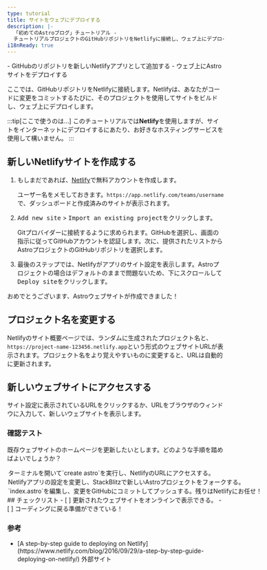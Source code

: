 ```yaml
---
type: tutorial
title: サイトをウェブにデプロイする
description: |-
  「初めてのAstroブログ」チュートリアル -
  チュートリアルプロジェクトのGitHubリポジトリをNetlifyに接続し、ウェブ上にデプロイする
i18nReady: true
---
```




<PreCheck>
  - GitHubのリポジトリを新しいNetlifyアプリとして追加する
  - ウェブ上にAstroサイトをデプロイする
</PreCheck>

ここでは、GitHubリポジトリをNetlifyに接続します。Netlifyは、あなたがコードに変更をコミットするたびに、そのプロジェクトを使用してサイトをビルドし、ウェブ上にデプロイします。

:::tip[ここで使うのは...]
このチュートリアルでは**Netlify**を使用しますが、サイトをインターネットにデプロイするにあたり、お好きなホスティングサービスを使用して構いません。
:::

## 新しいNetlifyサイトを作成する

1. もしまだであれば、[Netlify](https://netlify.com)で無料アカウントを作成します。

    ユーザー名をメモしておきます。`https://app.netlify.com/teams/username`で、ダッシュボードと作成済みのサイトが表示されます。

2. <kbd>Add new site</kbd> > <kbd>Import an existing project</kbd>をクリックします。

    Gitプロバイダーに接続するように求められます。GitHubを選択し、画面の指示に従ってGitHubアカウントを認証します。次に、提供されたリストからAstroプロジェクトのGitHubリポジトリを選択します。

3. 最後のステップでは、Netlifyがアプリのサイト設定を表示します。Astroプロジェクトの場合はデフォルトのままで問題ないため、下にスクロールして<kbd>Deploy site</kbd>をクリックします。

おめでとうございます、Astroウェブサイトが作成できました！

## プロジェクト名を変更する

Netlifyのサイト概要ページでは、ランダムに生成されたプロジェクト名と、`https://project-name-123456.netlify.app`という形式のウェブサイトURLが表示されます。プロジェクト名をより覚えやすいものに変更すると、URLは自動的に更新されます。

## 新しいウェブサイトにアクセスする

サイト設定に表示されているURLをクリックするか、URLをブラウザのウィンドウに入力して、新しいウェブサイトを表示します。


<Box icon="question-mark">

### 確認テスト



既存ウェブサイトのホームページを更新したいとします。どのような手順を踏めばよいでしょうか？

  <MultipleChoice>
    <Option>
      ターミナルを開いて`create astro`を実行し、NetlifyのURLにアクセスする。
    </Option>
    <Option>
      Netlifyアプリの設定を変更し、StackBlitzで新しいAstroプロジェクトをフォークする。
    </Option>
    <Option isCorrect>
      `index.astro`を編集し、変更をGitHubにコミットしてプッシュする。残りはNetlifyにお任せ！
    </Option>
  </MultipleChoice>
 </Box>

<Box icon="check-list">
## チェックリスト

<Checklist>
- [ ] 更新されたウェブサイトをオンラインで表示できる。
- [ ] コーディングに戻る準備ができている！
</Checklist>
</Box>

### 参考

- <p>[A step-by-step guide to deploying on Netlify](https://www.netlify.com/blog/2016/09/29/a-step-by-step-guide-deploying-on-netlify/) <Badge>外部サイト</Badge></p>
